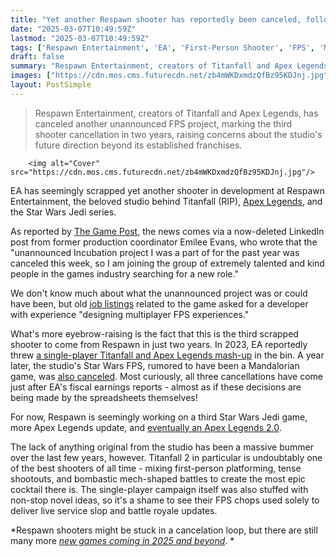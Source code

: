 ```yaml
---
title: "Yet another Respawn shooter has reportedly been canceled, following the studio's Star Wars FPS and rumored Titanfall Legends game to the grave"
date: "2025-03-07T10:49:59Z"
lastmod: "2025-03-07T10:49:59Z"
tags: ['Respawn Entertainment', 'EA', 'First-Person Shooter', 'FPS', 'Multiplayer', 'Shooter', 'Apex Legends', 'Titanfall', 'Star Wars Jedi', 'Game Cancellation']
draft: false
summary: "Respawn Entertainment, creators of Titanfall and Apex Legends, has canceled another unannounced FPS project, marking the third shooter cancellation in two years, raising concerns about the studio's future direction beyond its established franchises."
images: ["https://cdn.mos.cms.futurecdn.net/zb4mWKDxmdzQfBz95KDJnj.jpg"]
layout: PostSimple
---
```

> Respawn Entertainment, creators of Titanfall and Apex Legends, has canceled another unannounced FPS project, marking the third shooter cancellation in two years, raising concerns about the studio's future direction beyond its established franchises.


        <img alt="Cover" src="https://cdn.mos.cms.futurecdn.net/zb4mWKDxmdzQfBz95KDJnj.jpg"/>
        
EA has seemingly scrapped yet another shooter in development at Respawn Entertainment, the beloved studio behind Titanfall (RIP), [Apex Legends](https://www.gamesradar.com/apex-legends/), and the Star Wars Jedi series.

As reported by [The Game Post](https://thegamepost.com/titanfall-developer-respawn-canceled-fps-game/), the news comes via a now-deleted LinkedIn post from former production coordinator Emilee Evans, who wrote that the "unannounced Incubation project I was a part of for the past year was canceled this week, so I am joining the group of extremely talented and kind people in the games industry searching for a new role."

We don't know much about what the unannounced project was or could have been, but old [job listings](https://www.linkedin.com/jobs/view/game-design-director-incubation-team-at-respawn-entertainment-3789765830/) related to the game asked for a developer with experience "designing multiplayer FPS experiences."

What's more eyebrow-raising is the fact that this is the third scrapped shooter to come from Respawn in just two years. In 2023, EA reportedly threw [a single-player Titanfall and Apex Legends mash-up](https://www.gamesradar.com/ea-has-reportedly-canceled-a-single-player-game-in-the-titanfall-and-apex-legends-universe/) in the bin. A year later, the studio's Star Wars FPS, rumored to have been a Mandalorian game, was [also canceled](https://www.gamesradar.com/ea-is-laying-off-670-employees-sunsetting-games-and-canceling-development-of-future-licensed-ip-including-respawns-star-wars-fps/). Most curiously, all three cancellations have come just after EA's fiscal earnings reports - almost as if these decisions are being made by the spreadsheets themselves!

For now, Respawn is seemingly working on a third Star Wars Jedi game, more Apex Legends update, and [eventually an Apex Legends 2.0](https://www.gamesradar.com/games/apex-legends/months-after-ruling-out-an-apex-legends-2-ea-ceo-says-an-even-bigger-more-meaningful-apex-2-0-is-on-the-table-after-battlefield-6/).

The lack of anything original from the studio has been a massive bummer over the last few years, however. Titanfall 2 in particular is undoubtably one of the best shooters of all time - mixing first-person platforming, tense shootouts, and bombastic mech-shaped battles to create the most epic cocktail there is. The single-player campaign itself was also stuffed with non-stop novel ideas, so it's a shame to see their FPS chops used solely to deliver live service slop and battle royale updates.

*Respawn shooters might be stuck in a cancelation loop, but there are still many more *[<em>new games coming in 2025 and beyond</em>](https://www.gamesradar.com/video-game-release-dates/)*. *
        